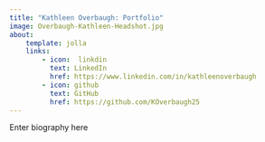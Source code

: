 ```yaml
---
title: "Kathleen Overbaugh: Portfolio"
image: Overbaugh-Kathleen-Headshot.jpg
about:
    template: jolla
    links: 
        - icon:  linkdin
          text: LinkedIn
          href: https://www.linkedin.com/in/kathleenoverbaugh
        - icon: github
          text: GitHub
          href: https://github.com/KOverbaugh25
---
```


Enter biography here

